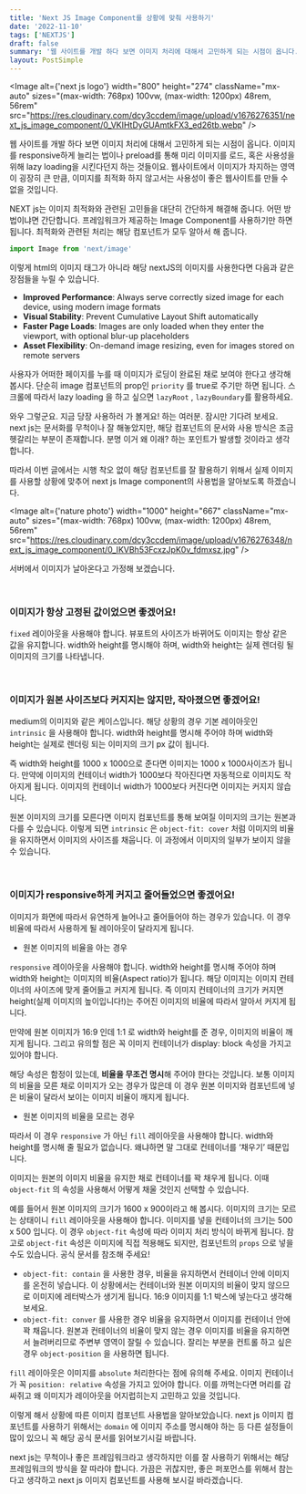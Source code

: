 ```yaml
---
title: 'Next JS Image Component를 상황에 맞춰 사용하기'
date: '2022-11-10'
tags: ['NEXTJS']
draft: false
summary: '웹 사이트를 개발 하다 보면 이미지 처리에 대해서 고민하게 되는 시점이 옵니다. 이미지를 responsive하게 늘리는 법이나 preload를 통해 미리 이미지를 로드, 혹은 사용성을 위해 lazy loading을 시킨다던지 하는 것들이요. 웹사이트에서 이미지가 차지하는 영역이 굉장히 큰 만큼, 이미지를 최적화 하지 않고서는 사용성이 좋은 웹사이트를 만들 수 없을 것입니다.'
layout: PostSimple
---
```


<Image
  alt={'next js logo'}
  width="800"
  height="274"
  className="mx-auto"
  sizes="(max-width: 768px) 100vw,
                (max-width: 1200px) 48rem,
                56rem"
  src="https://res.cloudinary.com/dcy3ccdem/image/upload/v1676276351/next_js_image_component/0_VKIHtDyGUAmtkFX3_ed26tb.webp"
/>

웹 사이트를 개발 하다 보면 이미지 처리에 대해서 고민하게 되는 시점이 옵니다. 이미지를 responsive하게 늘리는 법이나 preload를 통해 미리 이미지를 로드, 혹은 사용성을 위해 lazy loading을 시킨다던지 하는 것들이요. 웹사이트에서 이미지가 차지하는 영역이 굉장히 큰 만큼, 이미지를 최적화 하지 않고서는 사용성이 좋은 웹사이트를 만들 수 없을 것입니다.

NEXT js는 이미지 최적화와 관련된 고민들을 대단히 간단하게 해결해 줍니다. 어떤 방법이냐면 간단합니다. 프레임워크가 제공하는 Image Component를 사용하기만 하면 됩니다. 최적화와 관련된 처리는 해당 컴포넌트가 모두 알아서 해 줍니다.

```js
import Image from 'next/image'
```

이렇게 html의 이미지 태그가 아니라 해당 nextJS의 이미지를 사용한다면 다음과 같은 장점들을 누릴 수 있습니다.

- **Improved Performance**: Always serve correctly sized image for each device, using modern image formats
- **Visual Stability**: Prevent Cumulative Layout Shift automatically
- **Faster Page Loads**: Images are only loaded when they enter the viewport, with optional blur-up placeholders
- **Asset Flexibility**: On-demand image resizing, even for images stored on remote servers

사용자가 어떠한 페이지를 누를 때 이미지가 로딩이 완료된 채로 보여야 한다고 생각해 봅시다. 단순히 image 컴포넌트의 prop인 `priority` 를 true로 주기만 하면 됩니다. 스크롤에 따라서 lazy loading 을 하고 싶으면 `lazyRoot` , `lazyBoundary`를 활용하세요.

와우 그렇군요. 지금 당장 사용하러 가 볼게요! 하는 여러분. 잠시만 기다려 보세요. next js는 문서화를 무척이나 잘 해놓았지만, 해당 컴포넌트의 문서와 사용 방식은 조금 헷갈리는 부분이 존재합니다. 분명 이거 왜 이래? 하는 포인트가 발생할 것이라고 생각합니다.

따라서 이번 글에서는 시행 착오 없이 해당 컴포넌트를 잘 활용하기 위해서 실제 이미지를 사용할 상황에 맞추어 next js Image component의 사용법을 알아보도록 하겠습니다.

<Image
  alt={'nature photo'}
  width="1000"
  height="667"
  className="mx-auto"
  sizes="(max-width: 768px) 100vw,
                (max-width: 1200px) 48rem,
                56rem"
  src="https://res.cloudinary.com/dcy3ccdem/image/upload/v1676276348/next_js_image_component/0_IKVBh53FcxzJpK0v_fdmxsz.jpg"
/>

서버에서 이미지가 날아온다고 가정해 보겠습니다.

<br />

### 이미지가 항상 고정된 값이었으면 좋겠어요!

`fixed` 레이아웃을 사용해야 합니다. 뷰포트의 사이즈가 바뀌어도 이미지는 항상 같은 값을 유지합니다. width와 height를 명시해야 하며, width와 height는 실제 렌더링 될 이미지의 크기를 나타냅니다.

<br />

### 이미지가 원본 사이즈보다 커지지는 않지만, 작아졌으면 좋겠어요!

medium의 이미지와 같은 케이스입니다. 해당 상황의 경우 기본 레이아웃인 `intrinsic` 을 사용해야 합니다. width와 height를 명시해 주어야 하며 width와 height는 실제로 렌더링 되는 이미지의 크기 px 값이 됩니다.

즉 width와 height를 1000 x 1000으로 준다면 이미지는 1000 x 1000사이즈가 됩니다. 만약에 이미지의 컨테이너 width가 1000보다 작아진다면 자동적으로 이미지도 작아지게 됩니다. 이미지의 컨테이너 width가 1000보다 커진다면 이미지는 커지지 않습니다.

원본 이미지의 크기를 모른다면 이미지 컴포넌트를 통해 보여질 이미지의 크기는 원본과 다를 수 있습니다. 이렇게 되면 `intrinsic` 은 `object-fit: cover` 처럼 이미지의 비율을 유지하면서 이미지의 사이즈를 채웁니다. 이 과정에서 이미지의 일부가 보이지 않을 수 있습니다.

<br />

### 이미지가 responsive하게 커지고 줄어들었으면 좋겠어요!

이미지가 화면에 따라서 유연하게 늘어나고 줄어들어야 하는 경우가 있습니다. 이 경우 비율에 따라서 사용하게 될 레이아웃이 달라지게 됩니다.

- 원본 이미지의 비율을 아는 경우

`responsive` 레이아웃을 사용해야 합니다. width와 height를 명시해 주어야 하며 width와 height는 이미지의 비율(Aspect ratio)가 됩니다. 해당 이미지는 이미지 컨테이너의 사이즈에 맞게 줄어들고 커지게 됩니다. 즉 이미지 컨테이너의 크기가 커지면 height(실제 이미지의 높이입니다!)는 주어진 이미지의 비율에 따라서 알아서 커지게 됩니다.

만약에 원본 이미지가 16:9 인데 1:1 로 width와 height를 준 경우, 이미지의 비율이 깨지게 됩니다. 그리고 유의할 점은 꼭 이미지 컨테이너가 display: block 속성을 가지고 있어야 합니다.

해당 속성은 함정이 있는데, **비율을 무조건 명시**해 주어야 한다는 것입니다. 보통 이미지의 비율을 모른 채로 이미지가 오는 경우가 많은데 이 경우 원본 이미지와 컴포넌트에 넣은 비율이 달라서 보이는 이미지 비율이 깨지게 됩니다.

- 원본 이미지의 비율을 모르는 경우

따라서 이 경우 `responsive` 가 아닌 `fill` 레이아웃을 사용해야 합니다. width와 height를 명시해 줄 필요가 없습니다. 왜냐하면 말 그대로 컨테이너를 ‘채우기’ 때문입니다.

이미지는 원본의 이미지 비율을 유지한 채로 컨테이너를 꽉 채우게 됩니다. 이때 `object-fit` 의 속성을 사용해서 어떻게 채울 것인지 선택할 수 있습니다.

예를 들어서 원본 이미지의 크기가 1600 x 900이라고 해 봅시다. 이미지의 크기는 모르는 상태이니 `fill` 레이아웃을 사용해야 합니다. 이미지를 넣을 컨테이너의 크기는 500 x 500 입니다. 이 경우 `object-fit` 속성에 따라 이미지 처리 방식이 바뀌게 됩니다. 참고로 `object-fit` 속성은 이미지에 직접 적용해도 되지만, 컴포넌트의 `props` 으로 넣을 수도 있습니다. 공식 문서를 참조해 주세요!

- `object-fit: contain` 을 사용한 경우, 비율을 유지하면서 컨테이너 안에 이미지를 온전히 넣습니다. 이 상황에서는 컨테이너와 원본 이미지의 비율이 맞지 않으므로 이미지에 레터박스가 생기게 됩니다. 16:9 이미지를 1:1 박스에 넣는다고 생각해 보세요.
- `object-fit: conver` 를 사용한 경우 비율을 유지하면서 이미지를 컨테이너 안에 꽉 채웁니다. 원본과 컨테이너의 비율이 맞지 않는 경우 이미지를 비율을 유지하면서 늘려버리므로 주변부 영역이 잘릴 수 있습니다. 잘리는 부분을 컨트롤 하고 싶은 경우 `object-position` 을 사용하면 됩니다.

`fill` 레이아웃은 이미지를 `absolute` 처리한다는 점에 유의해 주세요. 이미지 컨테이너가 꼭 `position: relative` 속성을 가지고 있어야 합니다. 이를 까먹는다면 머리를 감싸쥐고 왜 이미지가 레이아웃을 어지럽히는지 고민하고 있을 것입니다.

이렇게 해서 상황에 따른 이미지 컴포넌트 사용법을 알아보았습니다. next js 이미지 컴포넌트를 사용하기 위해서는 `domain` 에 이미지 주소를 명시해야 하는 등 다른 설정들이 많이 있으니 꼭 해당 공식 문서를 읽어보기시길 바랍니다.

next js는 무척이나 좋은 프레임워크라고 생각하지만 이를 잘 사용하기 위해서는 해당 프레임워크의 방식을 잘 따라야 합니다. 가끔은 귀찮지만, 좋은 퍼포먼스를 위해서 참는다고 생각하고 next js 이미지 컴포넌트를 사용해 보시길 바라겠습니다.
